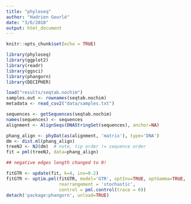 ```yaml
---
title: "phyloseq"
author: "Hadrien Gourlé"
date: "3/6/2018"
output: html_document
---
```


```r
knitr::opts_chunk$set(echo = TRUE)
```

```r
library(phyloseq)
library(ggplot2)
library(readr)
library(ggsci)
library(phangorn)
library(DECIPHER)
```

```r
load("results/seqtab.nochim")
samples.out <- rownames(seqtab.nochim)
metadata <- read_csv2("data/samples.txt")
```

```r
sequences <- getSequences(seqtab.nochim)
names(sequences) <- sequences
alignment <- AlignSeqs(DNAStringSet(sequences), anchor=NA)

phang_align <- phyDat(as(alignment, 'matrix'), type='DNA')
dm <- dist.ml(phang_align)
treeNJ <- NJ(dm)  # note, tip order != sequence order
fit = pml(treeNJ, data=phang_align)

## negative edges length changed to 0!

fitGTR <- update(fit, k=4, inv=0.2)
fitGTR <- optim.pml(fitGTR, model='GTR', optInv=TRUE, optGamma=TRUE,
                    rearrangement = 'stochastic',
                    control = pml.control(trace = 0))
detach('package:phangorn', unload=TRUE)
```

